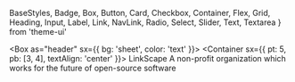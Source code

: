   BaseStyles,
  Badge,
  Box,
  Button,
  Card,
  Checkbox,
  Container,
  Flex,
  Grid,
  Heading,
  Input,
  Label,
  Link,
  NavLink,
  Radio,
  Select,
  Slider,
  Text,
  Textarea
} from 'theme-ui'

<Meta
  as={Head}
  name="LinkScape"
  title="LinkScape"
  description="A non-profit organization which works for the future of open-source software"
  color="#ec3750"
  manifest="/site.webmanifest"
/>
<Box as="header" sx={{ bg: 'sheet', color: 'text' }}>
  <Container sx={{ pt: 5, pb: [3, 4], textAlign: 'center' }}>
    <ColorSwitcher />
    <Heading as="h1" variant="title" color="red">
      LinkScape
    </Heading>
    <Text as="p" variant="subtitle" mt={3}>
      A non-profit organization which works for the future of open-source software
    </Text>
  </Container>
</Box>
